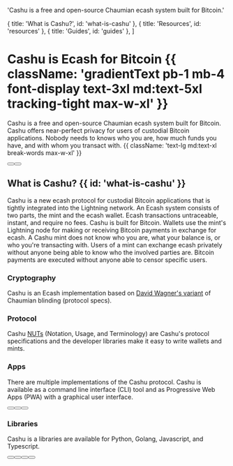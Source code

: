 
  'Cashu is a free and open-source Chaumian ecash system built for Bitcoin.'

  { title: 'What is Cashu?', id: 'what-is-cashu' },
  { title: 'Resources', id: 'resources' },
  { title: 'Guides', id: 'guides' },
]

<HeroPattern />

# Cashu is Ecash for Bitcoin {{ className: 'gradientText pb-1 mb-4 font-display text-3xl md:text-5xl tracking-tight max-w-xl' }}

Cashu is a free and open-source Chaumian ecash system built for Bitcoin. Cashu offers near-perfect privacy for users of custodial Bitcoin applications. Nobody needs to knows who you are, how much funds you have, and with whom you transact with. {{ className: 'text-lg md:text-xl break-words max-w-xl' }}

<div className="not-prose mb-16 mt-6 flex flex-col gap-3 md:flex-row">
  <Button href="/get-started" arrow="right" children="Get Started" />
  <DonateButton
    href="https://legend.lnbits.com/tipjar/794"
    variant="secondary"
  />
  <Button
    href="/why-cashu"
    variant="outline"
    children="Why Cashu?"
  />
</div>

## What is Cashu? {{ id: 'what-is-cashu' }}

Cashu is a new ecash protocol for custodial Bitcoin applications that is tightly integrated into the Lightning network. An Ecash system consists of two parts, the mint and the ecash wallet. Ecash transactions untraceable, instant, and require no fees. Cashu is built for Bitcoin. Wallets use the mint's Lightning node for making or receiving Bitcoin payments in exchange for ecash. A Cashu mint does not know who you are, what your balance is, or who you're transacting with. Users of a mint can exchange ecash privately without anyone being able to know who the involved parties are. Bitcoin payments are executed without anyone able to censor specific users. 

### Cryptography

Cashu is an Ecash implementation based on [David Wagner's variant](https://cypherpunks.venona.com/date/1996/03/msg01848.html) of Chaumian blinding (protocol specs).

### Protocol

Cashu [NUTs](https://github.com/cashubtc/nuts) (Notation, Usage, and Terminology) are Cashu's protocol specifications and the developer libraries make it easy to write wallets and mints. 

### Apps

There are multiple implementations of the Cashu protocol. Cashu is available as a command line interface (CLI) tool and as Progressive Web Apps (PWA) with a graphical user interface.

<div className="not-prose mb-6 mt-6 flex flex-col gap-3 md:flex-row">
  <Button href="https://cashu.me" children="Cashu.me" />
  <Button href="https://nutstash.app" children="Nutstash" />  
  <Button href="https://github.com/cashubtc/cashu" variant="outline" children="Cashu CLI" />
</div>

### Libraries

Cashu is a libraries are available for Python, Golang, Javascript, and Typescript. 

<div className="not-prose mb-6 mt-6 flex flex-col gap-3 md:flex-row">
  <Button href="https://github.com/cashubtc/cashu" children="Python" />
  <Button href="https://github.com/cashubtc/cashu-ts" children="TypeScript" />  
  <Button href="https://github.com/cashubtc/cashu-feni" variant="outline" children="Golang" />
  <Button href="https://github.com/cashubtc/cashu-js" variant="outline" children="JavaScript" />
</div>

<Resources />

<Guides />
